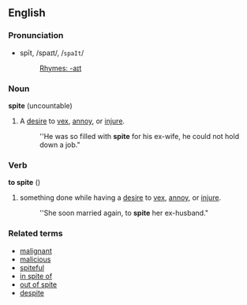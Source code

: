 ==English==

===Pronunciation===
*spīt, /spaɪt/, /<tt>spaIt</tt>/
*:[[Rhymes:English:-aɪt|Rhymes: -aɪt]]

===Noun===
'''spite''' (uncountable)

#A [[desire]] to [[vex]], [[annoy]], or [[injure]].
#:''He was so filled with '''spite''' for his ex-wife, he could not hold down a job."

===Verb===
'''to spite''' ()
#something done while having a [[desire]] to [[vex]], [[annoy]], or [[injure]].
#:''She soon married again, to '''spite''' her ex-husband."

===Related terms===
*[[malignant]]
*[[malicious]]
*[[spiteful]]
*[[in spite of]]
*[[out of spite]]
*[[despite]]